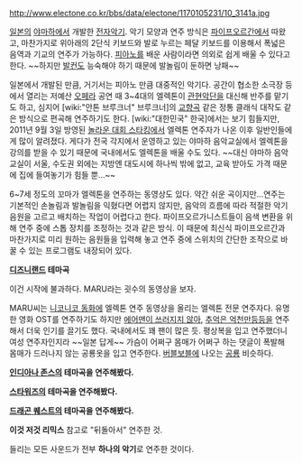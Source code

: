{{{+2 Electone}}}

http://www.electone.co.kr/bbs/data/electone/1170105231/10_3141a.jpg

[[일본]]의 [[야마하]]에서 개발한 [[전자악기]]. 악기 모양과 연주 방식은 [[파이프오르간]]에서 따왔고, 마찬가지로 위아래의 2단식 키보드와 발로 누르는 페달 키보드를 이용해서 폭넓은 음역과 기교의 연주가 가능하다. [[피아노]]를 배운 사람이라면 의외로 쉽게 배울 수 있다고 한다. ~~하지만 [[발컨]]도 능숙해야 하기 때문에 발놀림이 둔하면 낭패~~

일본에서 개발된 만큼, 거기서는 피아노 만큼 대중적인 악기다. 공간이 협소한 소극장 등에서 열리는 저예산 [[오페라]] 공연 때 3~4대의 엘렉톤이 [[관현악단]]을 대신해 반주를 맡기도 하고, 심지어 [wiki:"안톤 브루크너" 브루크너]의 [[교향곡]] 같은 정통 클래식 대작도 같은 방식으로 편곡해 연주하기도 한다. [wiki:"대한민국" 한국]에서는 보기 힘들지만, 2011년 9월 3일 방영된 [[놀라운 대회 스타킹]]에서 엘렉톤 연주자가 나온 이후 일반인들에게 많이 알려졌다. 게다가 전국 각지에서 운영하고 있는 야마하 음악교실에서 엘렉톤을 강의를 받을 수 있기 때문에 국내에서도 엘렉톤을 배울 수도 있다. 
~~대신 야마하 음악교실이 서울, 수도권 외에는 지방엔 대도시에 하나씩 밖에 없고, 교육 받아도 가격 때문에 집에 들여놓기가 힘들 뿐...~~

6~7세 정도의 꼬마가 엘렉톤을 연주하는 동영상도 있다. 약간 쉬운 곡이지만...연주는 기본적인 손놀림과 발놀림을 익혔다면 어렵지 않지만, 음악의 흐름에 따라 적절한 악기 음원을 고르고 배치하는 작업이 어렵다고 한다. 파이프오르가니스트들이 음색 변환을 위해 연주 중에 스톱 장치를 조정하는 것과 같은 방식. 이 때문에 최신식 파이프오르간과 마찬가지로 미리 원하는 음원들을 입력해 놓고 연주 중에 스위치의 간단한 조작으로 바꿀 수 있는 프로그램도 내장되어 있다.

'''[[디즈니랜드]] 테마곡'''
{{{#!html
<object width="425" height="344"><param name="movie" value="http://www.youtube.com/v/C6mSOHKmao0&hl=ko&fs=1&"></param><param name="allowFullScreen" value="true"></param><param name="allowscriptaccess" value="always"></param><embed src="http://www.youtube.com/v/C6mSOHKmao0&hl=ko&fs=1&" type="application/x-shockwave-flash" allowscriptaccess="always" allowfullscreen="true" width="425" height="344"></embed></object>
}}}

이건 시작에 불과하다. MARU라는 굇수의 동영상을 보자.

MARU씨는 [[니코니코 동화]]에 엘렉톤 연주 동영상을 올리는 엘렉톤 전문 연주자다. 유명한 영화 OST를 연주하기도 하지만 [[에어맨이 쓰러지지 않아]], [[추억은 억천만]]등등을 연주해서 더욱 인기를 끌기도 했다. 국내에서도 꽤 팬이 많은 듯. 
평상복을 입고 연주했더니 여성 연주자인지라 ~~일본 답게~~ 가슴이 어쩌구 몸매가 어쩌구 하는 댓글이 폭발해 몸매가 드러나지 않는 공룡옷을 입고 연주한다. [[버블보블]]에 나오는 [[공룡]] 비슷하다.

'''[[인디아나 존스]]의 테마곡을 연주해봤다.'''
{{{#!html
<object width="425" height="344"><param name="movie" value="http://www.youtube.com/v/6dQnREIh3Uw&hl=ko&fs=1&"></param><param name="allowFullScreen" value="true"></param><param name="allowscriptaccess" value="always"></param><embed src="http://www.youtube.com/v/6dQnREIh3Uw&hl=ko&fs=1&" type="application/x-shockwave-flash" allowscriptaccess="always" allowfullscreen="true" width="425" height="344"></embed></object>
}}}

'''[[스타워즈]]의 테마곡을 연주해봤다.'''
{{{#!html
<object width="425" height="344"><param name="movie" value="http://www.youtube.com/v/16oaGSltUPE&hl=ko&fs=1&"></param><param name="allowFullScreen" value="true"></param><param name="allowscriptaccess" value="always"></param><embed src="http://www.youtube.com/v/16oaGSltUPE&hl=ko&fs=1&" type="application/x-shockwave-flash" allowscriptaccess="always" allowfullscreen="true" width="425" height="344"></embed></object>
}}}

'''[[드래곤 퀘스트]]의 테마곡을 연주해봤다.'''
{{{#!html
<object width="425" height="344"><param name="movie" value="http://www.youtube.com/v/-ueMCJ3fsu0&hl=ko&fs=1&"></param><param name="allowFullScreen" value="true"></param><param name="allowscriptaccess" value="always"></param><embed src="http://www.youtube.com/v/-ueMCJ3fsu0&hl=ko&fs=1&" type="application/x-shockwave-flash" allowscriptaccess="always" allowfullscreen="true" width="425" height="344"></embed></object>
}}}

{{{#!html
<object width="425" height="344"><param name="movie" value="http://www.youtube.com/v/f_5lYvdwgwg&color1=0xb1b1b1&color2=0xcfcfcf&hl=ko&feature=player_embedded&fs=1"></param><param name="allowFullScreen" value="true"></param><param name="allowScriptAccess" value="always"></param><embed src="http://www.youtube.com/v/f_5lYvdwgwg&color1=0xb1b1b1&color2=0xcfcfcf&hl=ko&feature=player_embedded&fs=1" type="application/x-shockwave-flash" allowfullscreen="true" allowScriptAccess="always" width="425" height="344"></embed></object>
}}}

'''이것 저것 리믹스'''
참고로 "뒤돌아서" 연주한 것.
{{{#!html
<object width="425" height="344"><param name="movie" value="http://www.youtube.com/v/68SVqpykpo0&hl=ko&fs=1&"></param><param name="allowFullScreen" value="true"></param><param name="allowscriptaccess" value="always"></param><embed src="http://www.youtube.com/v/68SVqpykpo0&hl=ko&fs=1&" type="application/x-shockwave-flash" allowscriptaccess="always" allowfullscreen="true" width="425" height="344"></embed></object>
}}}

들리는 모든 사운드가 전부 '''하나의 악기'''로 연주한 것이다.
